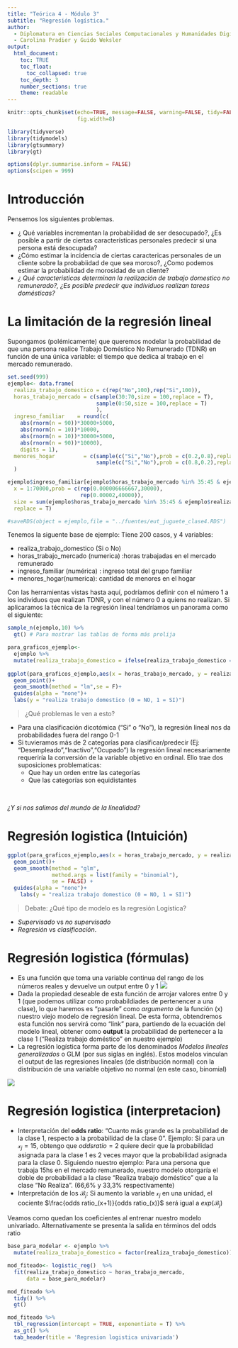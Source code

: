 ```yaml
---
title: "Teórica 4 - Módulo 3"
subtitle: "Regresión logística."
author: 
  - Diplomatura en Ciencias Sociales Computacionales y Humanidades Digitales (IDAES-UNSAM). Marzo/Abril 2023
  - Carolina Pradier y Guido Weksler
output: 
  html_document:
    toc: TRUE
    toc_float:
      toc_collapsed: true
    toc_depth: 3
    number_sections: true
    theme: readable
---
```


```r
knitr::opts_chunk$set(echo=TRUE, message=FALSE, warning=FALSE, tidy=FALSE,comment = FALSE,
                      fig.width=8)
```

```r
library(tidyverse)
library(tidymodels)
library(gtsummary)
library(gt)

options(dplyr.summarise.inform = FALSE)
options(scipen = 999)
```


# Introducción     
Pensemos los siguientes problemas.    

 - ¿ Qué variables incrementan la probabilidad de ser desocupado?, ¿Es posible a partir de ciertas características personales predecir si una persona está desocupada? 
 - ¿Cómo estimar la incidencia de ciertas caractericas personales de un cliente sobre la probabiidad de que sea moroso?, ¿Como podemos estimar la probabilidad de morosidad de un cliente?  
 - *¿ Qué caracteristicas determinan la realización de trabajo domestico no remunerado?, ¿Es posible predecir que individuos realizan tareas domésticas?*

# La limitación de la regresión lineal   
Supongamos (polémicamente) que queremos modelar la probabilidad de que una persona realice Trabajo Doméstico No Remunerado (TDNR) en función de una única variable: el tiempo que dedica al trabajo en el mercado remunerado.    

```r
set.seed(999)
ejemplo<- data.frame(
  realiza_trabajo_domestico = c(rep("No",100),rep("Si",100)),
  horas_trabajo_mercado = c(sample(30:70,size = 100,replace = T),
                            sample(0:50,size = 100,replace = T)
                            ),
  ingreso_familiar    = round(c(
    abs(rnorm(n = 90))*30000+5000,
    abs(rnorm(n = 10))*10000,
    abs(rnorm(n = 10))*30000+5000,
    abs(rnorm(n = 90))*10000),
    digits = 1),
  menores_hogar         = c(sample(c("Si","No"),prob = c(0.2,0.8),replace = T,size = 100),
                            sample(c("Si","No"),prob = c(0.8,0.2),replace = T,size = 100))
  ) 

ejemplo$ingreso_familiar[ejemplo$horas_trabajo_mercado %in% 35:45 & ejemplo$realiza_trabajo_domestico == "No"] <- sample(
  x = 1:70000,prob = c(rep(0.000006666667,30000),
                       rep(0.00002,40000)), 
  size = sum(ejemplo$horas_trabajo_mercado %in% 35:45 & ejemplo$realiza_trabajo_domestico == "No"),
  replace = T)

#saveRDS(object = ejemplo,file = "../fuentes/eut_juguete_clase4.RDS")
```

Tenemos la siguente base de ejemplo: Tiene 200 casos, y 4 variables:  

  - realiza_trabajo_domestico (Si o No)  
  - horas_trabajo_mercado (numerica) :horas trabajadas en el mercado remunerado   
  - ingreso_familiar (numérica) : ingreso total del grupo familiar
  - menores_hogar(numerica): cantidad de menores en el hogar
  
  
Con las herramientas vistas hasta aquí, podríamos definir con el número 1 a los individuos que realizan TDNR, y con el número 0 a quiens no realizan. Si aplicaramos la técnica de la regresión lineal tendríamos un panorama como el siguiente:     

```r
sample_n(ejemplo,10) %>% 
  gt() # Para mostrar las tablas de forma más prolija
```

```r
para_graficos_ejemplo<- 
  ejemplo %>%   
  mutate(realiza_trabajo_domestico = ifelse(realiza_trabajo_domestico == "Si",1,0)) 
  
ggplot(para_graficos_ejemplo,aes(x = horas_trabajo_mercado, y = realiza_trabajo_domestico,alpha = 0.5)) +
  geom_point()+
  geom_smooth(method = "lm",se = F)+
  guides(alpha = "none")+
  labs(y = "realiza trabajo domestico (0 = NO, 1 = SI)")

```

>¿Qué problemas le ven a esto?

- Para una clasificación dicotómica ("Si" o "No"), la regresión lineal nos da probabilidades fuera del rango 0-1    
- Si tuvieramos más de 2 categorías para clasificar/predecir (Ej: "Desempleado","Inactivo","Ocupado") la regresión lineal necesariamente requeriría la conversión de la variable objetivo en ordinal. Ello trae dos suposiciones problematicas:  
  - Que hay un orden entre las categorías
  - Que las categorías son equidistantes    

<br>  

*¿Y si nos salimos del mundo de la línealidad?*

# Regresión logistica (Intuición)  

```r
ggplot(para_graficos_ejemplo,aes(x = horas_trabajo_mercado, y = realiza_trabajo_domestico,alpha = 0.5)) +
  geom_point()+
  geom_smooth(method = "glm",
              method.args = list(family = "binomial"),
              se = FALSE) +
  guides(alpha = "none")+
    labs(y = "realiza trabajo domestico (0 = NO, 1 = SI)")

```
>Debate: ¿Qué tipo de modelo es la regresión Logística?     

- *Supervisado* vs *no supervisado*
- *Regresión* vs *clasificación*. 

# Regresión logistica (fórmulas) 
 - Es una función que toma una variable continua del rango de los números reales y devuelve un output entre 0 y 1
![](img/logistica.png)
- Dada la propiedad deseable de esta función de arrojar valores entre 0 y 1 (que podemos utilizar como probabildiades de pertenencer a una clase), lo que haremos es "pasarle" como *argumento* de la función (x) nuestro viejo modelo de regresión lineal. De esta forma, obtendremos esta función nos servirá como "link" para, partiendo de la ecuación del modelo lineal, obtener como **output** la probabilidad de pertenecer a la clase 1 ("Realiza trabajo doméstico" en nuestro ejemplo)       
- La regresión logística forma parte de los denominados *Modelos lineales generalizados* o GLM (por sus siglas en inglés). Estos modelos vinculan el output de las regresiones lineales (de distribución normal) con la distribución de una variable objetivo no normal (en este caso, binomial)

![](img/despeje_odds_ratio.png)

# Regresión logistica (interpretacion)

- Interpretación del **odds ratio**: "Cuanto más grande es la probabilidad de la clase 1, respecto a la probabilidad de la clase 0". Ejemplo: Si para un  $\mathcal{x}_j = 15$, obtengo que $odds ratio = 2$ quiere decir que la probabilidad asignada para la clase 1 es 2 veces mayor que la probabilidad asignada para la clase 0. Siguiendo nuestro ejemplo: Para una persona que trabaja 15hs en el mercado remunerado, nuestro modelo otorgaría el doble de probabilidad a la clase "Realiza trabajo doméstico" que a la clase "No Realiza". (66,6% y 33,3% respectivamente)    
- Interpretación de los $\mathcal{B}_j$: Si aumento la variable $\mathcal{x}_j$ en una unidad, el cociente $\frac{odds ratio_(x+1)}{odds ratio_(x)}$ será igual a $exp(\mathcal{B}_j)$       


Veamos como quedan los coeficientes al entrenar nuestro modelo univariado. Alternativamente se presenta la salida en términos del odds ratio 

```r

base_para_modelar <- ejemplo %>% 
  mutate(realiza_trabajo_domestico = factor(realiza_trabajo_domestico))

mod_fiteado<- logistic_reg()  %>% 
  fit(realiza_trabajo_domestico ~ horas_trabajo_mercado,
      data = base_para_modelar) 

mod_fiteado %>%
  tidy() %>% 
  gt()

mod_fiteado %>%
  tbl_regression(intercept = TRUE, exponentiate = T) %>%
  as_gt() %>%
  tab_header(title = 'Regresion logistica univariada')
```



